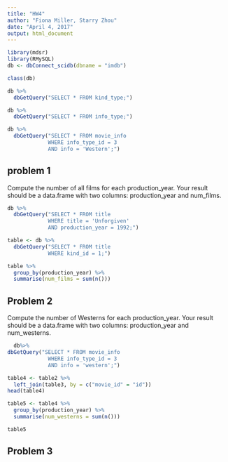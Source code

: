 ```yaml
---
title: "HW4"
author: "Fiona Miller, Starry Zhou"
date: "April 4, 2017"
output: html_document
---
```

```r
library(mdsr)
library(RMySQL)
db <- dbConnect_scidb(dbname = "imdb")
```

```r
class(db)
```

```r
db %>%
  dbGetQuery("SELECT * FROM kind_type;")
```

```r
db %>%
  dbGetQuery("SELECT * FROM info_type;")
```

```r
db %>%
  dbGetQuery("SELECT * FROM movie_info
             WHERE info_type_id = 3
             AND info = 'Western';")
```


## problem 1
Compute the number of all films for each production_year. Your result should be a data.frame with two columns: production_year and num_films.
```r
db %>%
  dbGetQuery("SELECT * FROM title
             WHERE title = 'Unforgiven'
             AND production_year = 1992;")
```

```r
table <- db %>%
  dbGetQuery("SELECT * FROM title
             WHERE kind_id = 1;")
```

```r
table %>%
  group_by(production_year) %>%
  summarise(num_films = sum(n()))
```

## Problem 2
Compute the number of Westerns for each production_year. Your result should be a  data.frame with two columns: production_year and num_westerns.

```r
  db%>%
dbGetQuery("SELECT * FROM movie_info
             WHERE info_type_id = 3
             AND info = 'western';")
```

```r
table4 <- table2 %>%
  left_join(table3, by = c("movie_id" = "id"))
head(table4)
```

```r
table5 <- table4 %>%
  group_by(production_year) %>%
  summarise(num_westerns = sum(n()))
```

```r
table5
```

## Problem 3
